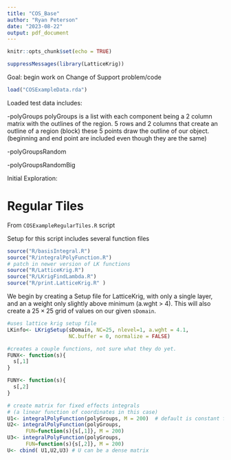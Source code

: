 ```yaml
---
title: "COS_Base"
author: "Ryan Peterson"
date: "2023-08-22"
output: pdf_document
---
```


```r
knitr::opts_chunk$set(echo = TRUE)
```

```r
suppressMessages(library(LatticeKrig))
```


Goal: begin work on Change of Support problem/code




```r
load("COSExampleData.rda")
```

Loaded test data includes:

-polyGroups
 polyGroups is a list with each component being a 2 column matrix with the outlines of the region. 
 5 rows and 2 columns that create an outline of a region (block) 
 these 5 points draw the outline of our object. (beginning and end point are included even though they are the same)

-polyGroupsRandom

-polyGroupsRandomBig

Initial Exploration:

# Regular Tiles

From `COSExampleRegularTiles.R` script

Setup for this script includes several function files

```r
source("R/basisIntegral.R")
source("R/integralPolyFunction.R")
# patch in newer version of LK functions
source("R/LatticeKrig.R")
source("R/LKrigFindLambda.R")
source("R/print.LatticeKrig.R" )
```

We begin by creating a Setup file for LatticeKrig, with only a single layer, and an a weight only  slightly above minimum (a.wght > 4). This will also create a $25 \times 25$ grid of values on our given `sDomain`.

```r
#uses lattice krig setup file
LKinfo<- LKrigSetup(sDomain, NC=25, nlevel=1, a.wght = 4.1,
                    NC.buffer = 0, normalize = FALSE)

#creates a couple functions, not sure what they do yet.
FUNX<- function(s){
  s[,1]
}

FUNY<- function(s){
  s[,2]
}
```




```r
# create matrix for fixed effects integrals
# (a linear function of coordinates in this case)
U1<- integralPolyFunction(polyGroups, M = 200)  # default is constant function 
U2<- integralPolyFunction(polyGroups,
      FUN=function(s){s[,1]}, M = 200)
U3<- integralPolyFunction(polyGroups,
      FUN=function(s){s[,2]}, M = 200)
U<- cbind( U1,U2,U3) # U can be a dense matrix
```

